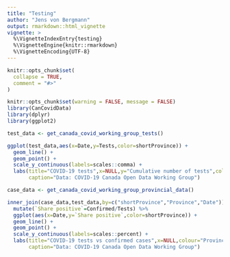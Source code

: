 ```yaml
---
title: "Testing"
author: "Jens von Bergmann"
output: rmarkdown::html_vignette
vignette: >
  %\VignetteIndexEntry{testing}
  %\VignetteEngine{knitr::rmarkdown}
  %\VignetteEncoding{UTF-8}
---
```


```r
knitr::opts_chunk$set(
  collapse = TRUE,
  comment = "#>"
)
```

```r
knitr::opts_chunk$set(warning = FALSE, message = FALSE)
library(CanCovidData)
library(dplyr)
library(ggplot2)
```



```r
test_data <- get_canada_covid_working_group_tests()

ggplot(test_data,aes(x=Date,y=Tests,color=shortProvince)) +
  geom_line() +
  geom_point() +
  scale_y_continuous(labels=scales::comma) +
  labs(title="COVID-19 tests",x=NULL,y="Cumulative number of tests",color="Province",
       caption="Data: COVID-19 Canada Open Data Working Group")
```

```r
case_data <- get_canada_covid_working_group_provincial_data()
```

```r
inner_join(case_data,test_data,by=c("shortProvince","Province","Date")) %>%
  mutate(`Share positive`=Confirmed/Tests) %>%
  ggplot(aes(x=Date,y=`Share positive`,color=shortProvince)) +
  geom_line() +
  geom_point() +
  scale_y_continuous(labels=scales::percent) +
  labs(title="COVID-19 tests vs confirmed cases",x=NULL,colour="Province",
       caption="Data: COVID-19 Canada Open Data Working Group")
```


